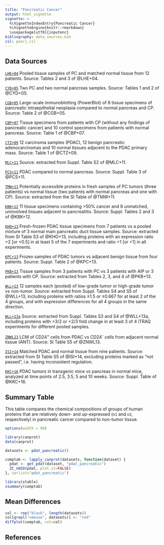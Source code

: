 ```yaml
---
title: "Pancreatic Cancer"
output: html_vignette
vignette: >
  %\VignetteIndexEntry{Pancreatic Cancer}
  %\VignetteEngine{knitr::rmarkdown}
  \usepackage[utf8]{inputenc}
bibliography: data_sources.bib
csl: peerj.csl
---
```


## Data Sources

[`LHE+04`](http://doi.org/10.1002/pmic.200300863) Pooled tissue samples of PC and matched normal tissue from 12 patients. Source: Tables 2 and 3 of @LHE+04.

[`CYD+05`](http://doi.org/10.1074/mcp.M112.023507) Two PC and two normal pancreas samples. Source: Tables 1 and 2 of @CYD+05.

[`CGB+05`](http://doi.org/10.1053/j.gastro.2005.08.012) Large-scale immunoblotting (PowerBlot) of 8 tissue specimens of pancreatic intraepithelial neoplasia compared to normal pancreas and CP. Source: Table 2 of @CGB+05.

[`CBP+07`](http://doi.org/10.1074/mcp.M700072-MCP200) Tissue specimens from patients with CP (without any findings of pancreatic cancer) and 10 control specimens from patients with normal pancreas. Source: Table 1 of @CBP+07.

[`CTZ+09`](http://doi.org/10.1159/000178879) 12 carcinoma samples (PDAC), 12 benign pancreatic adenocarcinomas and 10 normal tissues adjacent to the PDAC primary mass. Source: Table 1 of @CTZ+09.

[`MLC+11`](http://doi.org/10.1016/j.jprot.2010.08.006) Source: extracted from Suppl. Table S2 of @MLC+11.

[`PCS+11`](http://doi.org/10.1371/journal.pone.0027574) PDAC compared to normal pancreas. Source: Suppl. Table 3 of @PCS+11.

[`TMW+11`](http://doi.org/10.1021/pr200527z) Potentially accessible proteins in fresh samples of PC tumors (three patients) vs normal tissue (two patients with normal pancreas and one with CP). Source: extracted from the SI Table of @TMW+11.

[`KBK+12`](http://doi.org/10.1002/pmic.201100663) 11 tissue specimens containing >50% cancer and 8 unmatched, uninvolved tissues adjacent to pancreatitis. Source: Suppl. Tables 2 and 3 of @KBK+12.

[`KHO+13`](http://doi.org/10.1371/journal.pone.0079654) Fresh-frozen PDAC tissue specimens from 7 patients vs a pooled mixture of 3 normal main pancreatic duct tissue samples. Source: extracted from SI Table S3 of @KHO+13, including proteins with an expression ratio >2 [or <0.5] in at least 5 of the 7 experiments and ratio >1 [or <1] in all experiments.

[`KPC+13`](http://doi.org/10.1074/mcp.M112.023507) Frozen samples of PDAC tumors vs adjacent benign tissue from four patients. Source: Suppl. Table 2 of @KPC+13.

[`PKB+13`](http://doi.org/10.6092/1590-8577/1508) Tissue samples from 3 patients with PC vs 3 patients with AIP or 3 patients with CP. Source: extracted from Tables 2, 3, and 4 of @PKB+13.

[`WLL+13`](http://doi.org/10.1016/j.jprot.2013.06.032) 12 samples each (pooled) of low-grade tumor or high-grade tumor vs non-tumor. Source: extracted from Suppl. Tables S4 and S5 of @WLL+13, including proteins with ratios ≥1.5 or ≤0.667 for at least 2 of the 4 groups, and with expression differences for all 4 groups in the same direction.

[`WLL+13a`](http://doi.org/10.1016/j.jprot.2013.03.031) Source: extracted from Suppl. Tables S3 and S4 of @WLL+13a, including proteins with >3/2 or <2/3 fold change in at least 3 of 4 iTRAQ experiments for different pooled samples.

[`ZNWL13`](http://doi.org/10.1021/pr400139c) LCM of CD24<sup>+</sup> cells from PDAC vs CD24<sup>-</sup> cells from adjacent normal tissue (ANT). Source: SI Table S5 of @ZNWL13.

[`ISI+14`](http://doi.org/10.1002/pmic.201300402) Matched PDAC and normal tissue from nine patients. Source: extracted from SI Table S5 of @ISI+14, excluding proteins marked as "not passed", i.e. having inconsistent regulation.

[`KKC+16`](http://doi.org/10.1097/MPA.0000000000000388) PDAC tumors in transgenic mice vs pancreas in normal mice, analyzed at time points of 2.5, 3.5, 5 and 10 weeks. Source: Suppl. Table of @KKC+16.

## Summary Table

This table compares the chemical compositions of groups of human proteins that are relatively down- and up-expressed (`n1` and `n2`, respectively) in pancreatic cancer compared to non-tumor tissue.

```r
options(width = 90)
```

```r
library(canprot)
data(canprot)
```

```r
datasets <- pdat_pancreatic()
```

```r
comptab <- lapply_canprot(datasets, function(dataset) {
  pdat <- get_pdat(dataset, "pdat_pancreatic")
  ZC_nH2O(pdat, plot.it=FALSE)
}, varlist="pdat_pancreatic")
```

```r
library(xtable)
xsummary(comptab)
```

## Mean Differences

```r
col <- rep("black", length(datasets))
col[grepl("=mouse", datasets)] <- "red"
diffplot(comptab, col=col)
```

## References
